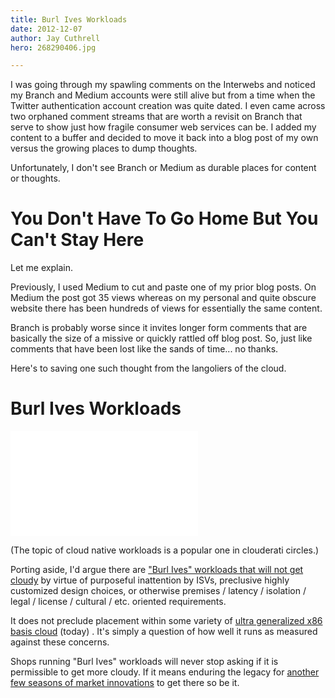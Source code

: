 ```yaml
---
title: Burl Ives Workloads
date: 2012-12-07
author: Jay Cuthrell
hero: 268290406.jpg 

---
```


I was going through my spawling comments on the Interwebs and noticed my Branch and Medium accounts were still alive but from a time when the Twitter authentication account creation was quite dated.  I even came across two orphaned comment streams that are worth a revisit on Branch that serve to show just how fragile consumer web services can be. I added my content to a buffer and decided to move it back into a blog post of my own versus the growing places to dump thoughts.

Unfortunately, I don't see Branch or Medium as durable places for content or thoughts. 

# You Don't Have To Go Home But You Can't Stay Here

Let me explain. 

Previously, I used Medium to cut and paste one of my prior blog posts. On Medium the post got 35 views whereas on my personal and quite obscure website there has been hundreds of views for essentially the same content. 

Branch is probably worse since it invites longer form comments that are basically the size of a missive or quickly rattled off blog post. So, just like comments that have been lost like the sands of time... no thanks.

Here's to saving one such thought from the langoliers of the cloud. 


# Burl Ives Workloads

<iframe width="300" height="168" src="//www.youtube.com/embed/PIMolV5WMQk" frameborder="0" allowfullscreen></iframe>

(The topic of cloud native workloads is a popular one in clouderati circles.)

Porting aside, I'd argue there are ["Burl Ives" workloads that will not get cloudy](http://www.youtube.com/watch?v=PIMolV5WMQk) by virtue of purposeful inattention by ISVs, preclusive highly customized design choices, or otherwise premises / latency / isolation / legal / license / cultural / etc. oriented requirements. 

It does not preclude placement within some variety of [ultra generalized x86 basis cloud](http://www.intel.com/content/www/us/en/architecture-and-technology/many-integrated-core/intel-many-integrated-core-architecture.html) (today) . It's simply a question of how well it runs as measured against these concerns. 

Shops running "Burl Ives" workloads will never stop asking if it is permissible to get more cloudy. If it means enduring the legacy for [another few seasons of market innovations](http://www.dilbert.com/strips/comic/1995-06-24/) to get there so be it. 
